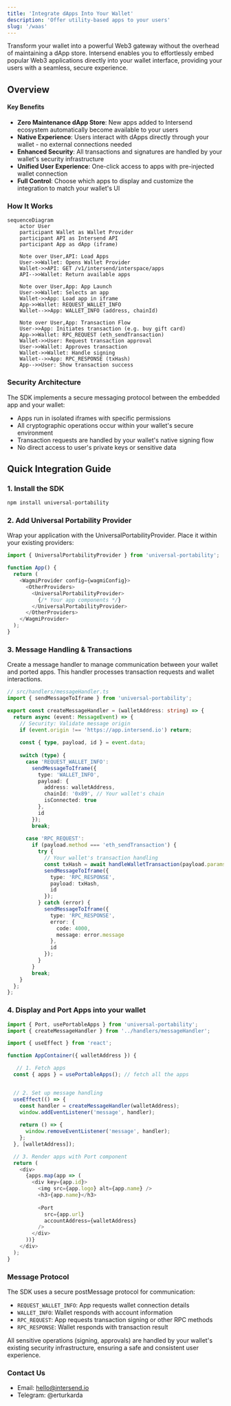 ```yaml
---
title: 'Integrate dApps Into Your Wallet'
description: 'Offer utility-based apps to your users'
slug: '/waas'
---
```

Transform your wallet into a powerful Web3 gateway without the overhead of maintaining a dApp store. Intersend enables you to effortlessly embed popular Web3 applications directly into your wallet interface, providing your users with a seamless, secure experience.

## Overview

#### Key Benefits

- **Zero Maintenance dApp Store**: New apps added to Intersend ecosystem automatically become available to your users
- **Native Experience**: Users interact with dApps directly through your wallet - no external connections needed
- **Enhanced Security**: All transactions and signatures are handled by your wallet's security infrastructure
- **Unified User Experience**: One-click access to apps with pre-injected wallet connection
- **Full Control**: Choose which apps to display and customize the integration to match your wallet's UI

### How It Works

```mermaid
sequenceDiagram
    actor User
    participant Wallet as Wallet Provider
    participant API as Intersend API
    participant App as dApp (iframe)
    
    Note over User,API: Load Apps
    User->>Wallet: Opens Wallet Provider
    Wallet->>API: GET /v1/intersend/interspace/apps
    API-->>Wallet: Return available apps
    
    Note over User,App: App Launch
    User->>Wallet: Selects an app
    Wallet->>App: Load app in iframe
    App->>Wallet: REQUEST_WALLET_INFO
    Wallet-->>App: WALLET_INFO (address, chainId)
    
    Note over User,App: Transaction Flow
    User->>App: Initiates transaction (e.g. buy gift card)
    App->>Wallet: RPC_REQUEST (eth_sendTransaction)
    Wallet->>User: Request transaction approval
    User->>Wallet: Approves transaction
    Wallet->>Wallet: Handle signing
    Wallet-->>App: RPC_RESPONSE (txHash)
    App-->>User: Show transaction success
```

### Security Architecture

The SDK implements a secure messaging protocol between the embedded app and your wallet:

- Apps run in isolated iframes with specific permissions
- All cryptographic operations occur within your wallet's secure environment
- Transaction requests are handled by your wallet's native signing flow
- No direct access to user's private keys or sensitive data


## Quick Integration Guide

### 1. Install the SDK
```bash
npm install universal-portability
```

### 2. Add Universal Portability Provider
Wrap your application with the UniversalPortabilityProvider. Place it within your existing providers:

```javascript
import { UniversalPortabilityProvider } from 'universal-portability';

function App() {
  return (
    <WagmiProvider config={wagmiConfig}>
      <OtherProviders>
        <UniversalPortabilityProvider>
          {/* Your app components */}
        </UniversalPortabilityProvider>
      </OtherProviders>
    </WagmiProvider>
  );
}
```

### 3. Message Handling & Transactions
Create a message handler to manage communication between your wallet and ported apps. This handler processes transaction requests and wallet interactions.

```typescript
// src/handlers/messageHandler.ts
import { sendMessageToIframe } from 'universal-portability';

export const createMessageHandler = (walletAddress: string) => {
  return async (event: MessageEvent) => {
    // Security: Validate message origin
    if (event.origin !== 'https://app.intersend.io') return;
    
    const { type, payload, id } = event.data;
    
    switch (type) {
      case 'REQUEST_WALLET_INFO':
        sendMessageToIframe({
          type: 'WALLET_INFO',
          payload: {
            address: walletAddress,
            chainId: '0x89', // Your wallet's chain
            isConnected: true
          },
          id
        });
        break;
        
      case 'RPC_REQUEST':
        if (payload.method === 'eth_sendTransaction') {
          try {
            // Your wallet's transaction handling
            const txHash = await handleWalletTransaction(payload.params[0]);
            sendMessageToIframe({
              type: 'RPC_RESPONSE',
              payload: txHash,
              id
            });
          } catch (error) {
            sendMessageToIframe({
              type: 'RPC_RESPONSE',
              error: {
                code: 4000,
                message: error.message
              },
              id
            });
          }
        }
        break;
    }
  };
};
```

### 4. Display and Port Apps into your wallet
```javascript
import { Port, usePortableApps } from 'universal-portability';
import { createMessageHandler } from '../handlers/messageHandler';

import { useEffect } from 'react';

function AppContainer({ walletAddress }) {

   // 1. Fetch apps
  const { apps } = usePortableApps(); // fetch all the apps


  // 2. Set up message handling
  useEffect(() => {
    const handler = createMessageHandler(walletAddress);
    window.addEventListener('message', handler);
    
    return () => {
      window.removeEventListener('message', handler);
    };
  }, [walletAddress]);

  // 3. Render apps with Port component
  return (
    <div>
      {apps.map(app => (
        <div key={app.id}>
          <img src={app.logo} alt={app.name} />
          <h3>{app.name}</h3>
          
          <Port
            src={app.url}
            accountAddress={walletAddress}
          />
        </div>
      ))}
    </div>
  );
}
```

### Message Protocol
The SDK uses a secure postMessage protocol for communication:
- `REQUEST_WALLET_INFO`: App requests wallet connection details
- `WALLET_INFO`: Wallet responds with account information
- `RPC_REQUEST`: App requests transaction signing or other RPC methods
- `RPC_RESPONSE`: Wallet responds with transaction result

All sensitive operations (signing, approvals) are handled by your wallet's existing security infrastructure, ensuring a safe and consistent user experience.

### Contact Us

- Email: hello@intersend.io
- Telegram: @erturkarda
